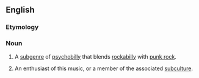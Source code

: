 ==English==

===Etymology===
{{blend|punk|rockabilly|lang=en}}

===Noun===
{{wikipedia}}
{{en-noun|~|punkabillies}}

# {{lb|en|music genre}} A [[subgenre]] of [[psychobilly]] that blends [[rockabilly]] with [[punk rock]].
# An enthusiast of this music, or a member of the associated [[subculture]].